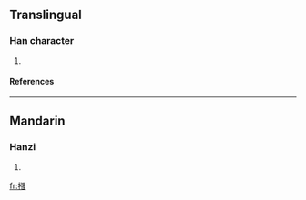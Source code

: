 ==Translingual==
===Han character===
{{Han char|rn=64|rad=手|as=11|sn=14|four=|canj=手弓戈戈 (QNII), 手弓口戈 (QNRI), X手弓口戈 (XQNRI)}}
# {{defn|Han|sort=手11}}
====References====
{{Han ref|kx=0453.020|dkj=12653|hdz=31950.100|uh=647E|ud=25726}}

----
==Mandarin==
===Hanzi===
{{cmn-hanzi|pin=[[jiàng]] (jiang4), [[liāo]] (liao1), [[liáo]] (liao2), [[liào]] (liao4)|wg=chiang<sup>4</sup>, liao<sup>1</sup>, liao<sup>2</sup>, liao<sup>4</sup>}}
# {{defn|Mandarin}}

[[fr:摾]]